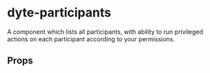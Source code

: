 # dyte-participants

A component which lists all participants, with ability to
run privileged actions on each participant according to your permissions.

## Props

<PropsTable of="dyte-participants" />
